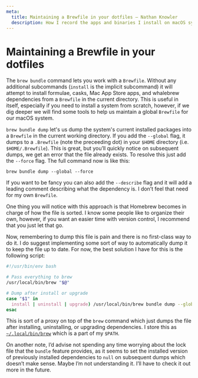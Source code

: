 ```yaml
---
meta:
  title: Maintaining a Brewfile in your dotfiles – Nathan Knowler
  description: How I record the apps and binaries I install on macOS synced in my dotfiles.
---
```


# Maintaining a Brewfile in your dotfiles

The `brew bundle` command lets you work with a `Brewfile`. Without any additional subcommands (`install` is the implicit subcommand) it will attempt to install formulae, casks, Mac App Store apps, and whalebrew dependencies from a `Brewfile` in the current directory. This is useful in itself, especially if you need to install a system from scratch, however, if we dig deeper we will find some tools to help us maintain a global `Brewfile` for our macOS system.

`brew bundle dump` let's us dump the system's current installed packages into a `Brewfile` in the current working directory. If you add the `--global` flag, it dumps to a `.Brewfile` (note the preceeding dot) in your `$HOME` directory (i.e. `$HOME/.Brewfile`). This is great, but you’ll quickly notice on subsequent dumps, we get an error that the file already exists. To resolve this just add the `--force` flag. The full command now is like this:

```shell
brew bundle dump --global --force
```

If you want to be fancy you can also add the `--describe` flag and it will add a leading comment describing what the dependency is. I don’t feel that need for my own `Brewfile`.

One thing you will notice with this approach is that Homebrew becomes in charge of how the file is sorted. I know some people like to organize their own, however, if you want an easier time with version control, I recommend that you just let that go.

Now, remembering to dump this file is pain and there is no first-class way to do it. I do suggest implementing some sort of way to automatically dump it to keep the file up to date. For now, the best solution I have for this is the following script:

```bash
#!/usr/bin/env bash

# Pass everything to brew
/usr/local/bin/brew "$@"

# Dump after install or upgrade
case "$1" in
  install | uninstall | upgrade) /usr/local/bin/brew bundle dump --global --force;;
esac
```

This is sort of a proxy on top of the `brew` command which just dumps the file after installing, uninstalling, or upgrading dependencies. I store this as [`~/.local/bin/brew`](https://github.com/knowler/dotfiles/blob/3888ed9950eb9d557b7a80b56ae680fa3b6123f9/.local/bin/brew) which is a part of my `$PATH`.

On another note, I’d advise not spending any time worrying about the lock file that the `bundle` feature provides, as it seems to set the installed version of previously installed dependencies to `null` on subsequent dumps which doesn’t make sense. Maybe I’m not understanding it. I’ll have to check it out more in the future.
